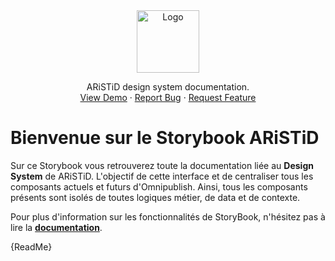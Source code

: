 

<Meta title="Introduction" />

<style>
{`
  .git-intro {
    display: none;
  }
  .header-block, .storybook-intro {
    margin-bottom: 30px;
  }
`}
</style>

<div align="center" class="header-block">
    <img src="public/images/logo-aristid.png" alt="Logo" height="100px" />
    <p align="center">
        <div>ARiSTiD design system documentation.</div>
        <a href="https://storybook.aristid.com/?path=/docs/introduction-wip--docs">View Demo</a>
        ·
        <a href="https://gitlab.aristid.com/dev/design-system/-/issues">Report Bug</a>
        ·
        <a href="https://gitlab.aristid.com/dev/design-system/-/issues">Request Feature</a>
    </p>
</div>


<div class="storybook-intro">
<h1>Bienvenue sur le Storybook ARiSTiD</h1>

Sur ce Storybook vous retrouverez toute la documentation liée au **Design System** de ARiSTiD.
L'objectif de cette interface et de centraliser tous les composants actuels et futurs d'Omnipublish.
Ainsi, tous les composants présents sont isolés de toutes logiques métier, de data et de contexte.

Pour plus d'information sur les fonctionnalités de StoryBook, n'hésitez pas à lire la [**documentation**](https://storybook.js.org/docs/react/get-started/install/).
</div>

<Markdown>{ReadMe}</Markdown>